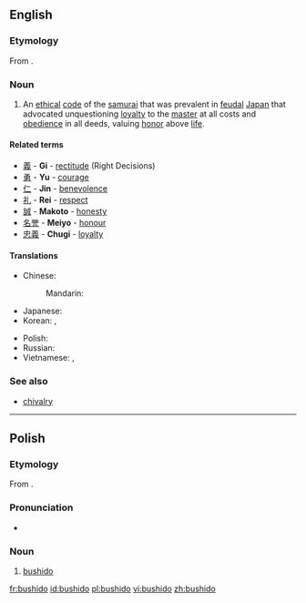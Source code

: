 ==English==
{{wikipedia|Bushidō}}

===Etymology===
From {{etyl|ja}} {{term|sc=Jpan|武士道|tr=ぶしどう, bushidō|lang=ja}}.

===Noun===
{{en-noun|-}}

# An [[ethical]] [[code]] of the [[samurai]] that was prevalent in [[feudal]] [[Japan]] that advocated unquestioning [[loyalty]] to the [[master]] at all costs and [[obedience]] in all deeds, valuing [[honor]] above [[life]].

====Related terms====
{{rel-top|seven virtues associated with Bushido}}
* [[義]] - '''Gi''' - [[rectitude]] (Right Decisions)
* [[勇]] - '''Yu''' - [[courage]]
* [[仁]] - '''Jin''' - [[benevolence]]
* [[礼]] - '''Rei''' - [[respect]]
* [[誠]] - '''Makoto''' - [[honesty]]
* [[名誉]] - '''Meiyo''' - [[honour]]
* [[忠義]] - '''Chugi''' - [[loyalty]]
{{rel-bottom}}

====Translations====
{{trans-top|ethical code of the samurai}}
* Chinese:
*: Mandarin: {{t|zh|武士道|tr=wǔshìdào|sc=Hani}}
* Japanese: {{t|ja|武士道|tr=ぶしどう, bushidō|sc=Jpan}}
* Korean: {{t|ko|무사도|tr=musado|sc=Kore}}, {{t|ko|武士道|sc=Kore}}
{{trans-mid}}
* Polish: {{t-|pl|bushido|n}}
* Russian: {{t|ru|бусидо|n|tr=busidó|sc=Cyrl}}
* Vietnamese: {{t|vi|võ sĩ đạo}}, {{t|vi|武士道}}
{{trans-bottom}}

===See also===
* [[chivalry]]
----
==Polish==

===Etymology===
From {{etyl|ja|pl}} {{term|sc=Jpan|武士道|tr=ぶしどう, bushidō|lang=ja}}.

===Pronunciation===
* {{IPA|[buˈɕid̪ɔ]|lang=pl}}

===Noun===
{{head|pl|noun|g=n|indeclinable}}

# [[#English|bushido]]

[[fr:bushido]]
[[id:bushido]]
[[pl:bushido]]
[[vi:bushido]]
[[zh:bushido]]